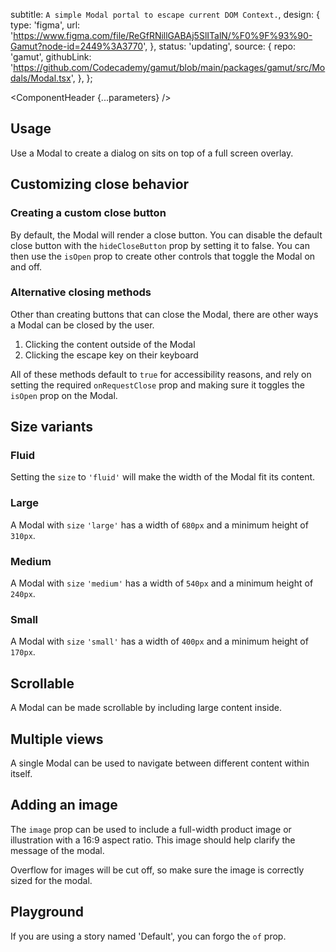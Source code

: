 


  subtitle: `A simple Modal portal to escape current DOM Context.`,
  design: {
    type: 'figma',
    url: 'https://www.figma.com/file/ReGfRNillGABAj5SlITalN/%F0%9F%93%90-Gamut?node-id=2449%3A3770',
  },
  status: 'updating',
  source: {
    repo: 'gamut',
    githubLink:
      'https://github.com/Codecademy/gamut/blob/main/packages/gamut/src/Modals/Modal.tsx',
  },
};

<Meta of={ModalStories} />

<ComponentHeader {...parameters} />

## Usage

Use a Modal to create a dialog on sits on top of a full screen overlay.

## Customizing close behavior

### Creating a custom close button

By default, the Modal will render a close button.
You can disable the default close button with the `hideCloseButton` prop by setting it to false.
You can then use the `isOpen` prop to create other controls that toggle the Modal on and off.

<Canvas of={ModalStories.CustomClose} />

### Alternative closing methods

Other than creating buttons that can close the Modal, there are other ways a Modal can be closed by the user.

1. Clicking the content outside of the Modal
2. Clicking the escape key on their keyboard

All of these methods default to `true` for accessibility reasons, and rely on setting the required `onRequestClose` prop and making sure it toggles the `isOpen` prop on the Modal.

<Canvas of={ModalStories.ClickOutside} />

## Size variants

### Fluid

Setting the `size` to `'fluid'` will make the width of the Modal fit its content.

### Large
A Modal with `size` `'large'` has a width of `680px` and a minimum height of `310px`.
<Canvas of={ModalStories.Large} />

### Medium
A Modal with `size` `'medium'` has a width of `540px` and a minimum height of `240px`.
<Canvas of={ModalStories.Medium} />

### Small
A Modal with `size` `'small'` has a width of `400px` and a minimum height of `170px`.

<Canvas of={ModalStories.Small} />

## Scrollable
A Modal can be made scrollable by including large content inside.

## Multiple views
A single Modal can be used to navigate between different content within itself.

<Canvas of={ModalStories.MultipleViews} />

## Adding an image

The `image` prop can be used to include a full-width product image or illustration with a 16:9 aspect ratio. This image should help clarify the message of the modal.

Overflow for images will be cut off, so make sure the image is correctly sized for the modal.

<Canvas of={ModalStories.WithImage} />


## Playground

If you are using a story named 'Default', you can forgo the `of` prop.

<Canvas sourceState="shown" of={ModalStories.Default} />

<Controls />
